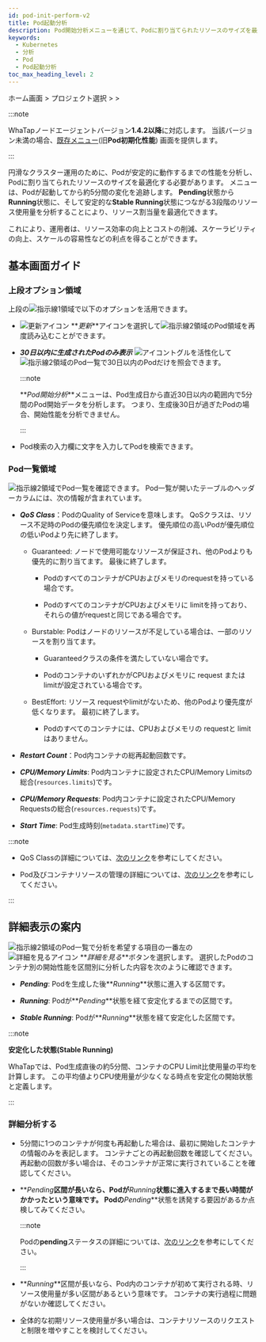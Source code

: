 ```yaml
---
id: pod-init-perform-v2
title: Pod起動分析
description: Pod開始分析メニューを通じて、Podに割り当てられたリソースのサイズを最適化し、安定的にクラスターを運用できます。
keywords:
  - Kubernetes
  - 分析
  - Pod
  - Pod起動分析
toc_max_heading_level: 2
---
```


ホーム画面 &gt; プロジェクト選択 &gt; <Cmdname sid="side_analysis" className="uitext" /> &gt; <Cmdname sid="side_podInitPerf" className="uitext" /> 

:::note

WhaTapノードエージェントバージョン**1.4.2以降**に対応します。 当該バージョン未満の場合、[既存メニュー](pod-init-perform)(旧**Pod初期化性能**) 画面を提供します。 

:::

円滑なクラスター運用のために、Podが安定的に動作するまでの性能を分析し、Podに割り当てられたリソースのサイズを最適化する必要があります。 <Cmdname sid="side_podInitPerf" className="uitext" />メニューは、Podが起動してから約5分間の変化を追跡します。 **Pending**状態から**Running**状態に、そして安定的な**Stable Running**状態につながる3段階のリソース使用量を分析することにより、リソース割当量を最適化できます。 

これにより、運用者は、リソース効率の向上とコストの削減、スケーラビリティの向上、スケールの容易性などの利点を得ることができます。 

## 基本画面ガイド

<ImgLang img='k8s-pod-startup-analysis.png' desc='Pod起動分析' />

### 上段オプション領域

上段の![指示線1](/img/number-01.png)領域で以下のオプションを活用できます。 

- ![更新アイコン](/img/ico-refresh.svg) **_更新_**アイコンを選択して![指示線2](/img/number-02.png)領域のPod領域を再度読み込むことができます。 

- **_30日以内に生成されたPodのみ表示_** ![アイコン](/img/ic-toggle-off.svg)トグルを活性化して![指示線2](/img/number-02.png)領域のPod一覧で30日以内のPodだけを照会できます。

  :::note 

  **_Pod開始分析_**メニューは、Pod生成日から直近30日以内の範囲内で5分間のPod開始データを分析します。 つまり、生成後30日が過ぎたPodの場合、開始性能を分析できません。 

  :::

- Pod検索の入力欄に文字を入力してPodを検索できます。

### Pod一覧領域

![指示線2](/img/number-02.png)領域でPod一覧を確認できます。 Pod一覧が開いたテーブルのヘッダーカラムには、次の情報が含まれています。

- **_QoS Class_**：PodのQuality of Serviceを意味します。 QoSクラスは、リソース不足時のPodの優先順位を決定します。 優先順位の高いPodが優先順位の低いPodより先に終了します。

  - Guaranteed: ノードで使用可能なリソースが保証され、他のPodよりも優先的に割り当てます。 最後に終了します。

    - PodのすべてのコンテナがCPUおよびメモリのrequestを持っている場合です。

    - PodのすべてのコンテナがCPUおよびメモリに limitを持っており、それらの値がrequestと同じである場合です。

  - Burstable: Podはノードのリソースが不足している場合は、一部のリソースを割り当てます。

    - Guaranteedクラスの条件を満たしていない場合です。

    - PodのコンテナのいずれかがCPUおよびメモリに request または limitが設定されている場合です。

  - BestEffort: リソース requestやlimitがないため、他のPodより優先度が低くなります。 最初に終了します。

    - Podのすべてのコンテナには、CPUおよびメモリの requestと limitはありません。

- **_Restart Count_**：Pod内コンテナの総再起動回数です。

- **_CPU/Memory Limits_**: Pod内コンテナに設定されたCPU/Memory Limitsの総合(`resources.limits`)です。

- **_CPU/Memory Requests_**: Pod内コンテナに設定されたCPU/Memory Requestsの総合(`resources.requests`)です。

- **_Start Time_**: Pod生成時刻(`metadata.startTime`)です。

:::note

- QoS Classの詳細については、[次のリンク](https://kubernetes.io/docs/tasks/configure-pod-container/quality-service-pod/)を参考にしてください。

- Pod及びコンテナリソースの管理の詳細については、[次のリンク](https://kubernetes.io/docs/concepts/configuration/manage-resources-containers/)を参考にしてください。

:::

## 詳細表示の案内

![指示線2](/img/number-02.png)領域のPod一覧で分析を希望する項目の一番左の![詳細を見るアイコン](/img/ico-detail-view.svg) **_詳細を見る_**ボタンを選択します。 選択したPodのコンテナ別の開始性能を区間別に分析した内容を次のように確認できます。

<ImgLang img='k8s-pod-startup-analysis-details.png' desc='Pod起動分析' />

- **_Pending_**: Podを生成した後**_Running_**状態に進入する区間です。

- **_Running_**: Podが**_Pending_**状態を経て安定化するまでの区間です。

- **_Stable Running_**: Podが**_Running_**状態を経て安定化した区間です。

:::note

**安定化した状態(Stable Running)**

WhaTapでは、Pod生成直後の約5分間、コンテナのCPU Limit比使用量の平均を計算します。 この平均値よりCPU使用量が少なくなる時点を安定化の開始状態と定義します。

:::

### 詳細分析する

- 5分間に1つのコンテナが何度も再起動した場合は、最初に開始したコンテナの情報のみを表記します。 コンテナごとの再起動回数を確認してください。 再起動の回数が多い場合は、そのコンテナが正常に実行されていることを確認してください。

  <ImgLang img='k8s-pod-startup-analysis-details-restart-count.png' desc='コンテナの再起動回数' />

- **_Pending_**区間が長いなら、Podが**_Running_**状態に進入するまで長い時間がかかったという意味です。 Podの**_Pending_**状態を誘発する要因があるか点検してみてください。 

  :::note

  Podの**pending**ステータスの詳細については、[次のリンク](https://kubernetes.io/docs/tasks/debug/debug-application/debug-pods/)を参考にしてください。

  :::

- **_Running_**区間が長いなら、Pod内のコンテナが初めて実行される時、リソース使用量が多い区間があるという意味です。 コンテナの実行過程に問題がないか確認してください。

- 全体的な初期リソース使用量が多い場合は、コンテナリソースのリクエストと制限を増やすことを検討してください。

